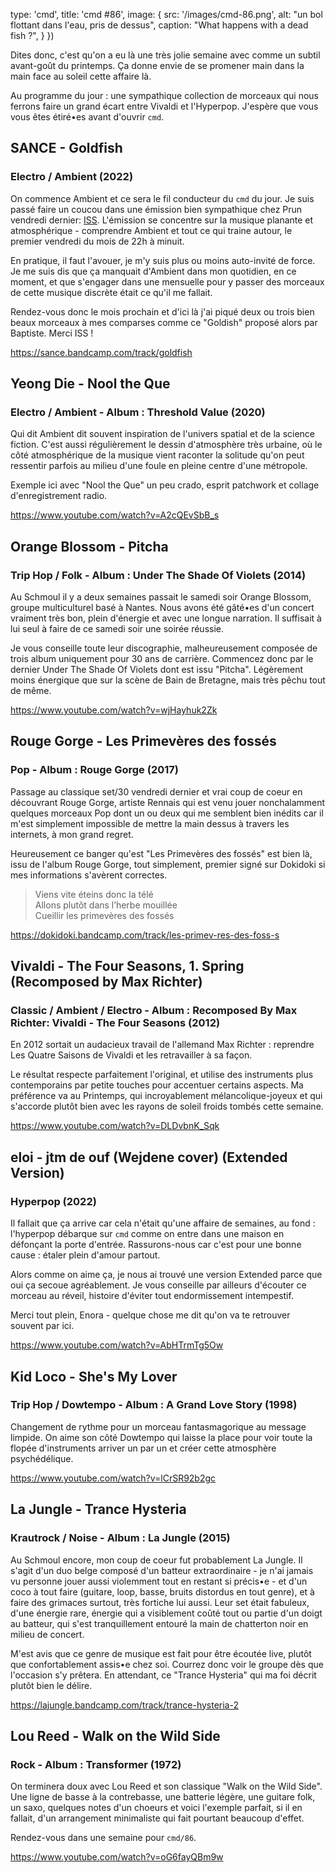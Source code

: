 
  type: 'cmd',
  title: 'cmd #86',
  image: {
    src: '/images/cmd-86.png',
    alt: "un bol flottant dans l'eau, pris de dessus",
    caption: "What happens with a dead fish ?",
  }
})


Dites donc, c'est qu'on a eu là une très jolie semaine avec comme un subtil avant-goût du printemps. Ça donne envie de se promener main dans la main face au soleil cette affaire là.

Au programme du jour : une sympathique collection de morceaux qui nous ferrons faire un grand écart entre Vivaldi et l'Hyperpop. J'espère que vous vous êtes étiré•es avant d'ouvrir `cmd`.



## SANCE - Goldfish

### Electro / Ambient (2022)

On commence Ambient et ce sera le fil conducteur du `cmd` du jour. Je suis passé faire un coucou dans une émission bien sympathique chez Prun vendredi dernier: [ISS](https://www.prun.net/emission/8MNV-iss). L'émission se concentre sur la musique planante et atmosphérique - comprendre Ambient et tout ce qui traine autour, le premier vendredi du mois de 22h à minuit.

En pratique, il faut l'avouer, je m'y suis plus ou moins auto-invité de force. Je me suis dis que ça manquait d'Ambient dans mon quotidien, en ce moment, et que s'engager dans une mensuelle pour y passer des morceaux de cette musique discrète était ce qu'il me fallait.

Rendez-vous donc le mois prochain et d'ici là j'ai piqué deux ou trois bien beaux morceaux à mes comparses comme ce "Goldish" proposé alors par Baptiste. Merci ISS !

https://sance.bandcamp.com/track/goldfish



## Yeong Die - Nool the Que

### Electro / Ambient - Album : Threshold Value (2020)

Qui dit Ambient dit souvent inspiration de l'univers spatial et de la science fiction. C'est aussi régulièrement le dessin d'atmosphère très urbaine, où le côté atmosphérique de la musique vient raconter la solitude qu'on peut ressentir parfois au milieu d'une foule en pleine centre d'une métropole.

Exemple ici avec  "Nool the Que" un peu crado, esprit patchwork et collage d'enregistrement radio.

https://www.youtube.com/watch?v=A2cQEvSbB_s



## Orange Blossom - Pitcha

### Trip Hop / Folk - Album : Under The Shade Of Violets (2014)

Au Schmoul il y a deux semaines passait le samedi soir Orange Blossom, groupe multiculturel basé à Nantes. Nous avons été gâté•es d'un concert vraiment très bon, plein d'énergie et avec une longue narration. Il suffisait à lui seul à faire de ce samedi soir une soirée réussie.

Je vous conseille toute leur discographie, malheureusement composée de trois album uniquement  pour 30 ans de carrière. Commencez donc par le dernier Under The Shade Of Violets dont est issu "Pitcha". Légèrement moins énergique que sur la scène de Bain de Bretagne, mais très pêchu tout de même.

https://www.youtube.com/watch?v=wjHayhuk2Zk



## Rouge Gorge - Les Primevères des fossés

### Pop - Album : Rouge Gorge (2017)

Passage au classique set/30 vendredi dernier et vrai coup de coeur en découvrant Rouge Gorge, artiste Rennais qui est venu jouer nonchalamment quelques morceaux Pop dont un ou deux qui me semblent bien inédits car il m'est simplement impossible de mettre la main dessus à travers les internets, à mon grand regret.

Heureusement ce banger qu'est "Les Primevères des fossés" est bien là, issu de l'album Rouge Gorge, tout simplement, premier signé sur Dokidoki si mes informations s'avèrent correctes.

> Viens vite éteins donc la télé<br/>
> Allons plutôt dans l’herbe mouillée<br/>
> Cueillir les primevères des fossés<br/>

https://dokidoki.bandcamp.com/track/les-primev-res-des-foss-s



## Vivaldi - The Four Seasons, 1. Spring (Recomposed by Max Richter)

### Classic / Ambient / Electro - Album :  Recomposed By Max Richter: Vivaldi - The Four Seasons (2012)

En 2012 sortait un audacieux travail de l'allemand Max Richter : reprendre Les Quatre Saisons de Vivaldi et les retravailler à sa façon.

Le résultat respecte parfaitement l'original, et utilise des instruments plus contemporains par petite touches pour accentuer certains aspects. Ma préférence va au Printemps, qui incroyablement mélancolique-joyeux et qui s'accorde plutôt bien avec les rayons de soleil froids tombés cette semaine.

https://www.youtube.com/watch?v=DLDvbnK_Sqk



## eloi - jtm de ouf (Wejdene cover) (Extended Version)

### Hyperpop (2022)

Il fallait que ça arrive car cela n'était qu'une affaire de semaines, au fond : l'hyperpop débarque sur `cmd` comme on entre dans une maison en défonçant la porte d'entrée. Rassurons-nous car c'est pour une bonne cause : étaler plein d'amour partout.

Alors comme on aime ça, je nous ai trouvé une version Extended parce que oui ça secoue agréablement. Je vous conseille par ailleurs d'écouter ce morceau au réveil, histoire d'éviter tout endormissement intempestif.

Merci tout plein, Enora - quelque chose me dit qu'on va te retrouver souvent par ici.

https://www.youtube.com/watch?v=AbHTrmTg5Ow



## Kid Loco - She's My Lover

### Trip Hop / Dowtempo - Album : A Grand Love Story (1998)

Changement de rythme pour un morceau fantasmagorique au message limpide. On aime son côté Dowtempo qui laisse la place pour voir toute la flopée d'instruments arriver un par un et créer cette atmosphère psychédélique.

https://www.youtube.com/watch?v=lCrSR92b2gc



## La Jungle - Trance Hysteria

### Krautrock / Noise - Album : La Jungle (2015)

Au Schmoul encore, mon coup de coeur fut probablement La Jungle. Il s'agit d'un duo belge composé d'un batteur extraordinaire - je n'ai jamais vu personne jouer aussi violemment tout en restant si précis•e - et d'un coco à tout faire (guitare, loop, basse, bruits distordus en tout genre), et à faire des grimaces surtout, très fortiche lui aussi. Leur set était fabuleux, d'une énergie rare, énergie qui a visiblement coûté tout ou partie d'un doigt au batteur, qui s'est tranquillement entouré la main de chatterton noir en milieu de concert.

M'est avis que ce genre de musique est fait pour être écoutée live, plutôt que confortablement assis•e chez soi. Courrez donc voir le groupe dès que l'occasion s'y prêtera. En attendant, ce "Trance Hysteria" qui ma foi décrit plutôt bien le délire.

https://lajungle.bandcamp.com/track/trance-hysteria-2



## Lou Reed - Walk on the Wild Side

### Rock - Album : Transformer (1972)

On terminera doux avec Lou Reed et son classique "Walk on the Wild Side". Une ligne de basse à la contrebasse, une batterie légère, une guitare folk, un saxo, quelques notes d'un choeurs et voici l'exemple parfait, si il en fallait, d'un arrangement minimaliste qui fait pourtant beaucoup d'effet.

Rendez-vous dans une semaine pour `cmd/86`.

https://www.youtube.com/watch?v=oG6fayQBm9w



